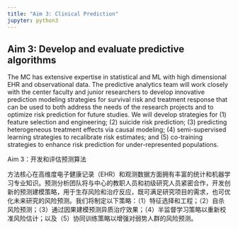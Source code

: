 ```yaml
---
title: "Aim 3: Clinical Prediction"
jupyter: python3
---
```


## Aim 3: Develop and evaluate predictive algorithms

The MC has extensive expertise in statistical and ML with high dimensional EHR and observational data. The predictive analytics team will work closely with the center faculty and junior researchers to develop innovative prediction modeling strategies for survival risk and treatment response that can be used to both address the needs of the research projects and to optimize risk prediction for future studies. We will develop strategies for (1) feature selection and engineering; (2) suicide risk prediction; (3) predicting heterogeneous treatment effects via causal modeling; (4) semi-supervised learning strategies to recalibrate risk estimates; and (5) co-training strategies to enhance risk prediction for under-represented populations.


Aim 3：开发和评估预测算法

方法核心在高维度电子健康记录（EHR）和观测数据方面拥有丰富的统计和机器学习专业知识。预测分析团队将与中心的教职人员和初级研究人员紧密合作，开发创新的预测建模策略，用于生存风险和治疗反应，既可满足研究项目的需求，也可优化未来研究的风险预测。我们将制定以下策略：（1）特征选择和工程；（2）自杀风险预测；（3）通过因果建模预测异质治疗效果；（4）半监督学习策略以重新校准风险估计；以及（5）协同训练策略以增强对弱势人群的风险预测。


